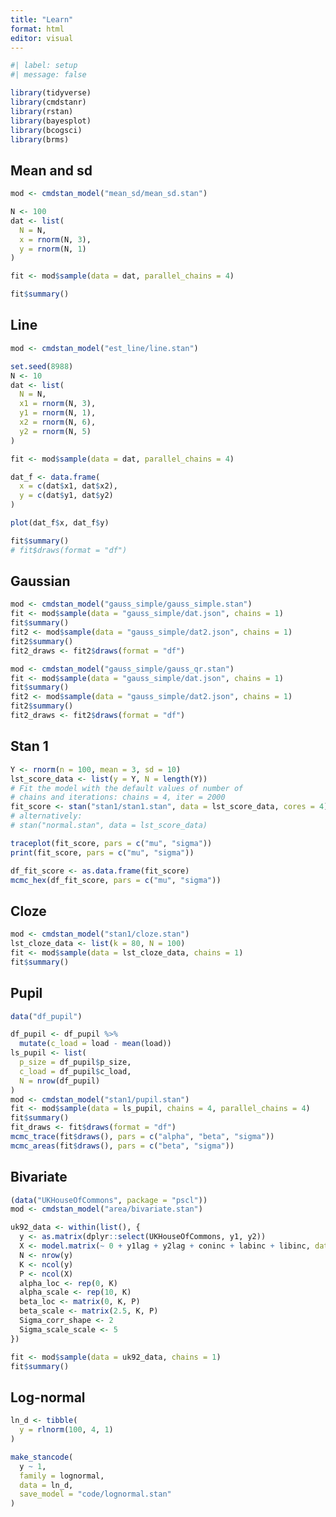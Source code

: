 ```yaml
---
title: "Learn"
format: html
editor: visual
---
```


```r
#| label: setup
#| message: false

library(tidyverse)
library(cmdstanr)
library(rstan)
library(bayesplot)
library(bcogsci)
library(brms)
```

## Mean and sd

```r
mod <- cmdstan_model("mean_sd/mean_sd.stan")
```

```r
N <- 100
dat <- list(
  N = N,
  x = rnorm(N, 3),
  y = rnorm(N, 1)
)

fit <- mod$sample(data = dat, parallel_chains = 4)
```

```r
fit$summary()
```

## Line

```r
mod <- cmdstan_model("est_line/line.stan")
```

```r
set.seed(8988)
N <- 10
dat <- list(
  N = N,
  x1 = rnorm(N, 3),
  y1 = rnorm(N, 1),
  x2 = rnorm(N, 6),
  y2 = rnorm(N, 5)
)

fit <- mod$sample(data = dat, parallel_chains = 4)
```

```r
dat_f <- data.frame(
  x = c(dat$x1, dat$x2),
  y = c(dat$y1, dat$y2)
)

plot(dat_f$x, dat_f$y)
```

```r
fit$summary()
# fit$draws(format = "df")
```

## Gaussian

```r
mod <- cmdstan_model("gauss_simple/gauss_simple.stan")
fit <- mod$sample(data = "gauss_simple/dat.json", chains = 1)
fit$summary()
fit2 <- mod$sample(data = "gauss_simple/dat2.json", chains = 1)
fit2$summary()
fit2_draws <- fit2$draws(format = "df")
```

```r
mod <- cmdstan_model("gauss_simple/gauss_qr.stan")
fit <- mod$sample(data = "gauss_simple/dat.json", chains = 1)
fit$summary()
fit2 <- mod$sample(data = "gauss_simple/dat2.json", chains = 1)
fit2$summary()
fit2_draws <- fit2$draws(format = "df")
```

## Stan 1

```r
Y <- rnorm(n = 100, mean = 3, sd = 10)
lst_score_data <- list(y = Y, N = length(Y))
# Fit the model with the default values of number of
# chains and iterations: chains = 4, iter = 2000
fit_score <- stan("stan1/stan1.stan", data = lst_score_data, cores = 4)
# alternatively:
# stan("normal.stan", data = lst_score_data)
```

```r
traceplot(fit_score, pars = c("mu", "sigma"))
print(fit_score, pars = c("mu", "sigma"))
```

```r
df_fit_score <- as.data.frame(fit_score)
mcmc_hex(df_fit_score, pars = c("mu", "sigma"))
```

## Cloze

```r
mod <- cmdstan_model("stan1/cloze.stan")
lst_cloze_data <- list(k = 80, N = 100)
fit <- mod$sample(data = lst_cloze_data, chains = 1)
fit$summary()
```

## Pupil

```r
data("df_pupil")

df_pupil <- df_pupil %>%
  mutate(c_load = load - mean(load))
ls_pupil <- list(
  p_size = df_pupil$p_size,
  c_load = df_pupil$c_load,
  N = nrow(df_pupil)
)
mod <- cmdstan_model("stan1/pupil.stan")
fit <- mod$sample(data = ls_pupil, chains = 4, parallel_chains = 4)
fit$summary()
fit_draws <- fit$draws(format = "df")
mcmc_trace(fit$draws(), pars = c("alpha", "beta", "sigma"))
mcmc_areas(fit$draws(), pars = c("beta", "sigma"))
```

## Bivariate

```r
(data("UKHouseOfCommons", package = "pscl"))
mod <- cmdstan_model("area/bivariate.stan")

uk92_data <- within(list(), {
  y <- as.matrix(dplyr::select(UKHouseOfCommons, y1, y2))
  X <- model.matrix(~ 0 + y1lag + y2lag + coninc + labinc + libinc, data = UKHouseOfCommons) %>% scale()
  N <- nrow(y)
  K <- ncol(y)
  P <- ncol(X)
  alpha_loc <- rep(0, K)
  alpha_scale <- rep(10, K)
  beta_loc <- matrix(0, K, P)
  beta_scale <- matrix(2.5, K, P)
  Sigma_corr_shape <- 2
  Sigma_scale_scale <- 5
})

fit <- mod$sample(data = uk92_data, chains = 1)
fit$summary()
```

## Log-normal

```r
ln_d <- tibble(
  y = rlnorm(100, 4, 1)
)

make_stancode(
  y ~ 1,
  family = lognormal,
  data = ln_d,
  save_model = "code/lognormal.stan"
)
```
